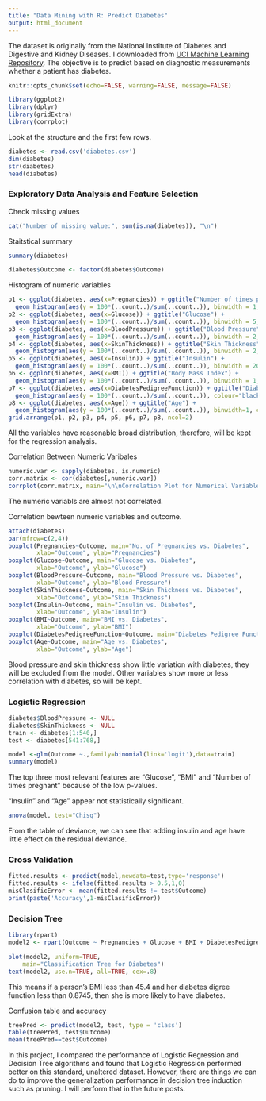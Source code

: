---
title: "Data Mining with R: Predict Diabetes"
output: html_document
---

The dataset is originally from the National Institute of Diabetes and Digestive and Kidney Diseases. I downloaded from [UCI Machine Learning Repository](https://www.kaggle.com/uciml). The objective is to predict based on diagnostic measurements whether a patient has diabetes.

```{r global_options, include=FALSE}
knitr::opts_chunk$set(echo=FALSE, warning=FALSE, message=FALSE)
```

```{r}
library(ggplot2)
library(dplyr)
library(gridExtra)
library(corrplot)
```

Look at the structure and the first few rows.

```{r}
diabetes <- read.csv('diabetes.csv')
dim(diabetes)
str(diabetes)
head(diabetes)
```

### Exploratory Data Analysis and Feature Selection

Check missing values 

```{r}
cat("Number of missing value:", sum(is.na(diabetes)), "\n")
```

Staitstical summary 

```{r}
summary(diabetes)
```

```{r}
diabetes$Outcome <- factor(diabetes$Outcome)
```

Histogram of numeric variables

```{r}
p1 <- ggplot(diabetes, aes(x=Pregnancies)) + ggtitle("Number of times pregnant") +
  geom_histogram(aes(y = 100*(..count..)/sum(..count..)), binwidth = 1, colour="black", fill="white") + ylab("Percentage")
p2 <- ggplot(diabetes, aes(x=Glucose)) + ggtitle("Glucose") +
  geom_histogram(aes(y = 100*(..count..)/sum(..count..)), binwidth = 5, colour="black", fill="white") + ylab("Percentage")
p3 <- ggplot(diabetes, aes(x=BloodPressure)) + ggtitle("Blood Pressure") +
  geom_histogram(aes(y = 100*(..count..)/sum(..count..)), binwidth = 2, colour="black", fill="white") + ylab("Percentage")
p4 <- ggplot(diabetes, aes(x=SkinThickness)) + ggtitle("Skin Thickness") +
  geom_histogram(aes(y = 100*(..count..)/sum(..count..)), binwidth = 2, colour="black", fill="white") + ylab("Percentage")
p5 <- ggplot(diabetes, aes(x=Insulin)) + ggtitle("Insulin") +
  geom_histogram(aes(y = 100*(..count..)/sum(..count..)), binwidth = 20, colour="black", fill="white") + ylab("Percentage")
p6 <- ggplot(diabetes, aes(x=BMI)) + ggtitle("Body Mass Index") +
  geom_histogram(aes(y = 100*(..count..)/sum(..count..)), binwidth = 1, colour="black", fill="white") + ylab("Percentage")
p7 <- ggplot(diabetes, aes(x=DiabetesPedigreeFunction)) + ggtitle("Diabetes Pedigree Function") +
  geom_histogram(aes(y = 100*(..count..)/sum(..count..)), colour="black", fill="white") + ylab("Percentage")
p8 <- ggplot(diabetes, aes(x=Age)) + ggtitle("Age") +
  geom_histogram(aes(y = 100*(..count..)/sum(..count..)), binwidth=1, colour="black", fill="white") + ylab("Percentage")
grid.arrange(p1, p2, p3, p4, p5, p6, p7, p8, ncol=2)
```

All the variables have reasonable broad distribution, therefore, will be kept for the regression analysis. 

Correlation Between Numeric Varibales

```{r}
numeric.var <- sapply(diabetes, is.numeric)
corr.matrix <- cor(diabetes[,numeric.var])
corrplot(corr.matrix, main="\n\nCorrelation Plot for Numerical Variables", order = "hclust", tl.col = "black", tl.srt=45, tl.cex=0.5, cl.cex=0.5)
```

The numeric variabls are almost not correlated. 

Correlation bewteen numeric variables and outcome. 

```{r}
attach(diabetes)
par(mfrow=c(2,4))
boxplot(Pregnancies~Outcome, main="No. of Pregnancies vs. Diabetes", 
        xlab="Outcome", ylab="Pregnancies")
boxplot(Glucose~Outcome, main="Glucose vs. Diabetes", 
        xlab="Outcome", ylab="Glucose")
boxplot(BloodPressure~Outcome, main="Blood Pressure vs. Diabetes", 
        xlab="Outcome", ylab="Blood Pressure")
boxplot(SkinThickness~Outcome, main="Skin Thickness vs. Diabetes", 
        xlab="Outcome", ylab="Skin Thickness")
boxplot(Insulin~Outcome, main="Insulin vs. Diabetes", 
        xlab="Outcome", ylab="Insulin")
boxplot(BMI~Outcome, main="BMI vs. Diabetes", 
        xlab="Outcome", ylab="BMI")
boxplot(DiabetesPedigreeFunction~Outcome, main="Diabetes Pedigree Function vs. Diabetes", xlab="Outcome", ylab="DiabetesPedigreeFunction")
boxplot(Age~Outcome, main="Age vs. Diabetes", 
        xlab="Outcome", ylab="Age")

```

Blood pressure and skin thickness show little variation with diabetes, they will be excluded from the model. Other variables show more or less correlation with diabetes, so will be kept.

### Logistic Regression 

```{r}
diabetes$BloodPressure <- NULL
diabetes$SkinThickness <- NULL
train <- diabetes[1:540,]
test <- diabetes[541:768,]

model <-glm(Outcome ~.,family=binomial(link='logit'),data=train)
summary(model)
```

The top three most relevant features are "Glucose", "BMI" and "Number of times pregnant" because of the low p-values.

"Insulin" and "Age" appear not statistically significant.

```{r}
anova(model, test="Chisq")
```

From the table of deviance, we can see that adding insulin and age have little effect on the residual deviance.

### Cross Validation

```{r}
fitted.results <- predict(model,newdata=test,type='response')
fitted.results <- ifelse(fitted.results > 0.5,1,0)
misClasificError <- mean(fitted.results != test$Outcome)
print(paste('Accuracy',1-misClasificError))
```

### Decision Tree

```{r}
library(rpart)
model2 <- rpart(Outcome ~ Pregnancies + Glucose + BMI + DiabetesPedigreeFunction, data=train,method="class")
```

```{r}
plot(model2, uniform=TRUE, 
  	main="Classification Tree for Diabetes")
text(model2, use.n=TRUE, all=TRUE, cex=.8)
```

This means if a person's BMI less than 45.4 and her diabetes digree function less than 0.8745, then she is more likely to have diabetes. 

Confusion table and accuracy

```{r}
treePred <- predict(model2, test, type = 'class')
table(treePred, test$Outcome)
mean(treePred==test$Outcome)
```

In this project, I compared the performance of Logistic Regression and Decision Tree algorithms and found that Logistic Regression performed better on this standard, unaltered dataset. However, there are things we can do to improve the generalization performance in decision tree induction such as pruning. I will perform that in the future posts. 